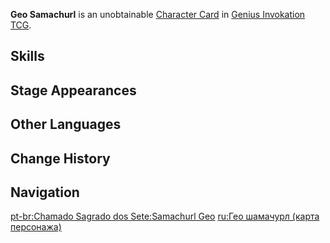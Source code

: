 {{About|the [[Character Card]]|the [[Common Enemy]]|Geo Samachurl}}
{{Genius Invokation TCG Infobox
|title       = Geo Samachurl
|id          = 003603
|image       = Geo Samachurl Character Card.png
|type        = Character Card
|health      = 4
|element     = Geo
|faction     = Monster;Hilichurl
|weapon      = Other Weapons
|features    = Geo Samachurl
}}
'''Geo Samachurl''' is an unobtainable [[Character Card]] in [[Genius Invokation TCG]].

==Skills==
{{Genius Invokation TCG Skills Table}}

==Stage Appearances==
{{Genius Invokation TCG Stage Appearances}}

==Other Languages==
{{Other Languages|Transclude=Geo Samachurl}}

==Change History==
{{Change History|3.7}}

==Navigation==
{{Genius Invokation TCG Navbox|Character Card Unobtainable}}

[[pt-br:Chamado Sagrado dos Sete:Samachurl Geo]]
[[ru:Гео шамачурл (карта персонажа)]]